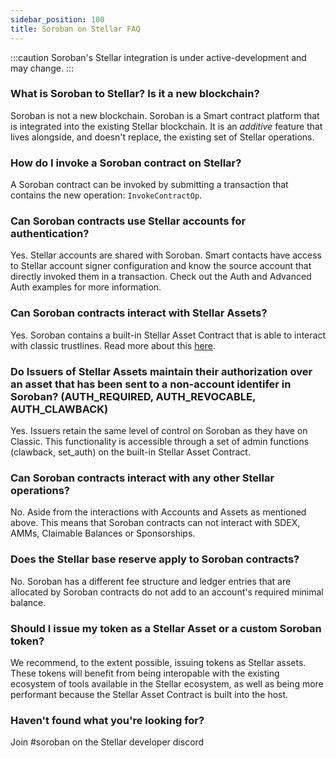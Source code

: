 ```yaml
---
sidebar_position: 100
title: Soroban on Stellar FAQ
---
```


:::caution Soroban's Stellar integration is under active-development and may change. :::

### What is Soroban to Stellar? Is it a new blockchain?

Soroban is not a new blockchain. Soroban is a Smart contract platform that is integrated into the existing Stellar blockchain. It is an _additive_ feature that lives alongside, and doesn't replace, the existing set of Stellar operations.

### How do I invoke a Soroban contract on Stellar?

A Soroban contract can be invoked by submitting a transaction that contains the new operation: `InvokeContractOp`.

### Can Soroban contracts use Stellar accounts for authentication?

Yes. Stellar accounts are shared with Soroban. Smart contacts have access to Stellar account signer configuration and know the source account that directly invoked them in a transaction. Check out the Auth and Advanced Auth examples for more information.

### Can Soroban contracts interact with Stellar Assets?

Yes. Soroban contains a built-in Stellar Asset Contract that is able to interact with classic trustlines. Read more about this [here](examples/stellar-asset-contract.mdx).

### Do Issuers of Stellar Assets maintain their authorization over an asset that has been sent to a non-account identifer in Soroban? (AUTH_REQUIRED, AUTH_REVOCABLE, AUTH_CLAWBACK)

Yes. Issuers retain the same level of control on Soroban as they have on Classic. This functionality is accessible through a set of admin functions (clawback, set_auth) on the built-in Stellar Asset Contract.

### Can Soroban contracts interact with any other Stellar operations?

No. Aside from the interactions with Accounts and Assets as mentioned above. This means that Soroban contracts can not interact with SDEX, AMMs, Claimable Balances or Sponsorships.

### Does the Stellar base reserve apply to Soroban contracts?

No. Soroban has a different fee structure and ledger entries that are allocated by Soroban contracts do not add to an account's required minimal balance.

### Should I issue my token as a Stellar Asset or a custom Soroban token?

We recommend, to the extent possible, issuing tokens as Stellar assets. These tokens will benefit from being interopable with the existing ecosystem of tools available in the Stellar ecosystem, as well as being more performant because the Stellar Asset Contract is built into the host.

### Haven't found what you're looking for?

Join #soroban on the Stellar developer discord
